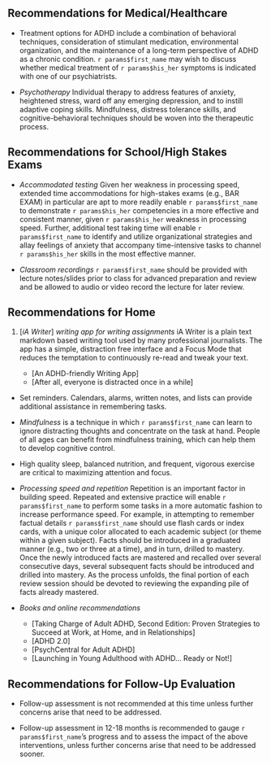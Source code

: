 <!---
 # RECOMMENDATIONS {#sec-recs} 
--->

## Recommendations for Medical/Healthcare

-   Treatment options for ADHD include a combination of behavioral techniques, consideration of stimulant medication, environmental organization, and the maintenance of a long-term perspective of ADHD as a chronic condition.
    `r params$first_name` may wish to discuss whether medical treatment of `r params$his_her` symptoms is indicated with one of our psychiatrists.

-   *Psychotherapy* Individual therapy to address features of anxiety, heightened stress, ward off any emerging depression, and to instill adaptive coping skills.
    Mindfulness, distress tolerance skills, and cognitive-behavioral techniques should be woven into the therapeutic process.

## Recommendations for School/High Stakes Exams

-   *Accommodated testing* Given her weakness in processing speed, extended time accommodations for high-stakes exams (e.g., BAR EXAM) in particular are apt to more readily enable `r params$first_name` to demonstrate `r params$his_her` competencies in a more effective and consistent manner, given `r params$his_her` weakness in processing speed.
    Further, additional test taking time will enable `r params$first_name` to identify and utilize organizational strategies and allay feelings of anxiety that accompany time-intensive tasks to channel `r params$his_her` skills in the most effective manner.

-   *Classroom recordings* `r params$first_name` should be provided with lecture notes/slides prior to class for advanced preparation and review and be allowed to audio or video record the lecture for later review.

## Recommendations for Home

1.  [*iA Writer*] *writing app for writing assignments* iA Writer is a plain text markdown based writing tool used by many professional journalists.
    The app has a simple, distraction free interface and a Focus Mode that reduces the temptation to continuously re-read and tweak your text.

    -   [An ADHD-friendly Writing App]
    -   [After all, everyone is distracted once in a while]

-   Set reminders.
    Calendars, alarms, written notes, and lists can provide additional assistance in remembering tasks.

-   *Mindfulness* is a technique in which `r params$first_name` can learn to ignore distracting thoughts and concentrate on the task at hand.
    People of all ages can benefit from mindfulness training, which can help them to develop cognitive control.

-   High quality sleep, balanced nutrition, and frequent, vigorous exercise are critical to maximizing attention and focus.

-   *Processing speed and repetition* Repetition is an important factor in building speed.
    Repeated and extensive practice will enable `r params$first_name` to perform some tasks in a more automatic fashion to increase performance speed.
    For example, in attempting to remember factual details `r params$first_name` should use flash cards or index cards, with a unique color allocated to each academic subject (or theme within a given subject).
    Facts should be introduced in a graduated manner (e.g., two or three at a time), and in turn, drilled to mastery.
    Once the newly introduced facts are mastered and recalled over several consecutive days, several subsequent facts should be introduced and drilled into mastery.
    As the process unfolds, the final portion of each review session should be devoted to reviewing the expanding pile of facts already mastered.

-   *Books and online recommendations*

    -   [Taking Charge of Adult ADHD, Second Edition: Proven Strategies to Succeed at Work, at Home, and in Relationships]
    -   [ADHD 2.0]
    -   [PsychCentral for Adult ADHD]
    -   [Launching in Young Adulthood with ADHD... Ready or Not!]

## Recommendations for Follow-Up Evaluation

-   Follow-up assessment is not recommended at this time unless further concerns arise that need to be addressed.

-   Follow-up assessment in 12-18 months is recommended to gauge `r params$first_name`'s progress and to assess the impact of the above interventions, unless further concerns arise that need to be addressed sooner.
